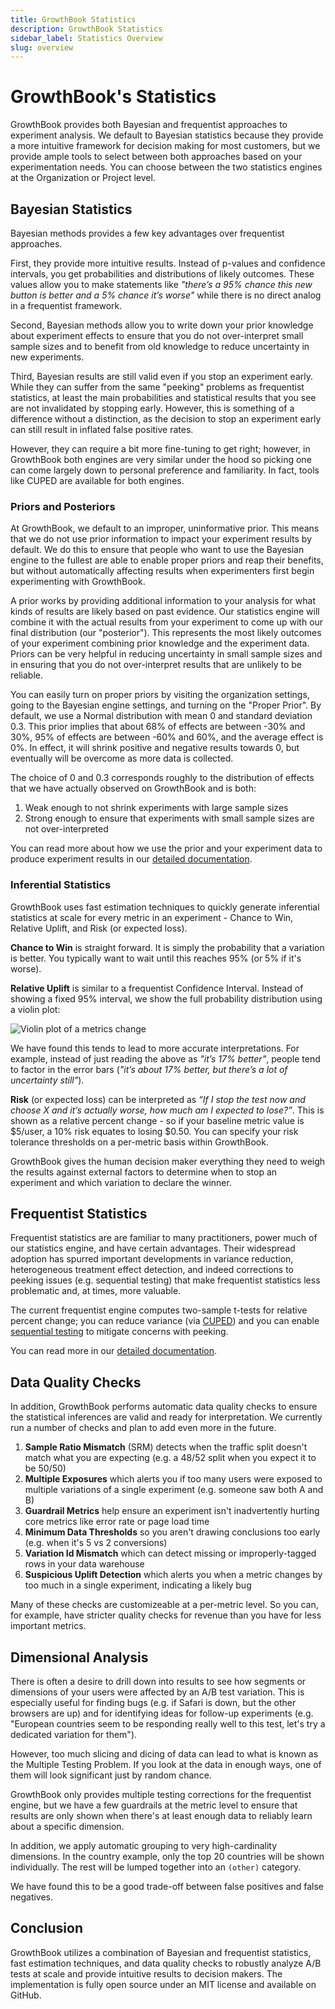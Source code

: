 ```yaml
---
title: GrowthBook Statistics
description: GrowthBook Statistics
sidebar_label: Statistics Overview
slug: overview
---
```


# GrowthBook's Statistics

GrowthBook provides both Bayesian and frequentist approaches to experiment analysis. We default to Bayesian statistics because
they provide a more intuitive framework for decision making for most customers, but we provide ample tools to select between both
approaches based on your experimentation needs. You can choose between the two statistics engines at the Organization or Project level.

## Bayesian Statistics

Bayesian methods provides a few key advantages over frequentist approaches.

First, they provide more intuitive results. Instead of p-values and confidence intervals, you get probabilities and distributions of likely outcomes.
These values allow you to make statements like _"there’s a 95% chance this new button is better and a 5% chance it’s
worse"_ while there is no direct analog in a frequentist framework.

Second, Bayesian methods allow you to write down your prior knowledge about experiment effects to ensure that you do not
over-interpret small sample sizes and to benefit from old knowledge to reduce uncertainty in new experiments.

Third, Bayesian results are still valid even if you stop an experiment early. While they can suffer from the same "peeking"
problems as frequentist statistics, at least the main probabilities and statistical results that you see are not invalidated by stopping early.
However, this is something of a difference without a distinction, as the decision to stop an experiment early can still
result in inflated false positive rates.

However, they can require a bit more fine-tuning to get right; however, in GrowthBook both engines are very similar under the hood
so picking one can come largely down to personal preference and familiarity. In fact, tools like CUPED are available for both engines.

### Priors and Posteriors

At GrowthBook, we default to an improper, uninformative prior. This means that we do not use prior information to
impact your experiment results by default. We do this to ensure that people who want to use the Bayesian engine to
the fullest are able to enable proper priors and reap their benefits, but without automatically affecting results when
experimenters first begin experimenting with GrowthBook.

A prior works by providing additional information to your analysis for what kinds of results are likely based on past evidence. Our statistics
engine will combine it with the actual results from your experiment to come up with our final distribution (our "posterior").
This represents the most likely outcomes of your experiment combining prior knowledge and the experiment data. Priors can be
very helpful in reducing uncertainty in small sample sizes and in ensuring that you do not over-interpret results that are unlikely
to be reliable.

You can easily turn on proper priors by visiting the organization settings, going to the Bayesian engine settings,
and turning on the "Proper Prior". By default, we use a Normal distribution with mean 0 and standard deviation 0.3.
This prior implies that about 68% of effects are between -30% and 30%, 95% of effects are between -60% and 60%, and the average effect is 0%.
In effect, it will shrink positive and negative results towards 0, but eventually will be overcome as more data is collected.

The choice of 0 and 0.3 corresponds roughly to the distribution of effects that we have actually observed on GrowthBook and is both:

1. Weak enough to not shrink experiments with large sample sizes
2. Strong enough to ensure that experiments with small sample sizes are not over-interpreted

You can read more about how we use the prior and your experiment data to produce experiment results in our [detailed documentation](/statistics/details).

### Inferential Statistics

GrowthBook uses fast estimation techniques to quickly generate inferential statistics at scale for every metric in an experiment -
Chance to Win, Relative Uplift, and Risk (or expected loss).

**Chance to Win** is straight forward. It is simply the probability that a variation is better.
You typically want to wait until this reaches 95% (or 5% if it's worse).

**Relative Uplift** is similar to a frequentist Confidence Interval. Instead of showing a fixed 95% interval, we show the full
probability distribution using a violin plot:

![Violin plot of a metrics change](/images/violin-plot.png)

We have found this tends to lead to more accurate interpretations. For example, instead of
just reading the above as _"it’s 17% better"_, people tend to factor in the error bars (_"it’s
about 17% better, but there’s a lot of uncertainty still"_).

**Risk** (or expected loss) can be interpreted as _“If I stop the test now and choose X and it’s actually worse, how
much am I expected to lose?”_. This is shown as a relative percent change - so if your baseline metric value is $5/user,
a 10% risk equates to losing $0.50. You can specify your risk tolerance thresholds on a per-metric basis within GrowthBook.

GrowthBook gives the human decision maker everything they need to weigh the results against
external factors to determine when to stop an experiment and which variation to declare the winner.

## Frequentist Statistics

Frequentist statistics are are familiar to many practitioners, power much of our statistics engine, and have
certain advantages. Their widespread adoption has spurred important developments in variance reduction, heterogeneous treatment
effect detection, and indeed corrections to peeking issues (e.g. sequential testing) that make frequentist statistics
less problematic and, at times, more valuable.

The current frequentist engine computes two-sample t-tests for
relative percent change; you can reduce variance (via [CUPED](/statistics/cuped)) and you can enable
[sequential testing](/statistics/sequential) to mitigate concerns with peeking.

You can read more in our [detailed documentation](/statistics/details).

## Data Quality Checks

In addition, GrowthBook performs automatic data quality
checks to ensure the statistical inferences are valid and ready for interpretation.
We currently run a number of checks and plan to add even more in the future.

1.  **Sample Ratio Mismatch** (SRM) detects when the traffic split doesn't match what you are expecting (e.g. a 48/52 split when you expect it to be 50/50)
2.  **Multiple Exposures** which alerts you if too many users were exposed to multiple variations of a single experiment (e.g. someone saw both A and B)
3.  **Guardrail Metrics** help ensure an experiment isn't inadvertently hurting core metrics like error rate or page load time
4.  **Minimum Data Thresholds** so you aren't drawing conclusions too early (e.g. when it's 5 vs 2 conversions)
5.  **Variation Id Mismatch** which can detect missing or improperly-tagged rows in your data warehouse
6.  **Suspicious Uplift Detection** which alerts you when a metric changes by too much in a single experiment, indicating a likely bug

Many of these checks are customizeable at a per-metric level.
So you can, for example, have stricter quality checks for revenue than you have for less important metrics.

## Dimensional Analysis

There is often a desire to drill down into results to see how segments or dimensions
of your users were affected by an A/B test variation. This is especially useful for finding bugs
(e.g. if Safari is down, but the other browsers are up) and for identifying ideas for follow-up experiments (e.g.
"European countries seem to be responding really well to this test, let's try a dedicated variation for them").

However, too much slicing and dicing of data can lead to
what is known as the Multiple Testing Problem. If you look at the data in enough ways, one of them
will look significant just by random chance.

GrowthBook only provides multiple testing corrections for the frequentist engine, but we have a few guardrails at the metric level to ensure that results are only shown when there's at least enough data to reliably learn about a specific dimension.

In addition, we apply automatic grouping to very high-cardinality dimensions. In the country example, only the top 20 countries will be shown individually. The rest will be lumped together into an `(other)` category.

We have found this to be a good trade-off between false positives and false negatives.

## Conclusion

GrowthBook utilizes a combination of Bayesian and frequentist statistics, fast estimation techniques,
and data quality checks to robustly analyze A/B tests at scale and provide intuitive
results to decision makers. The implementation is fully open source under an MIT license
and available on GitHub.
